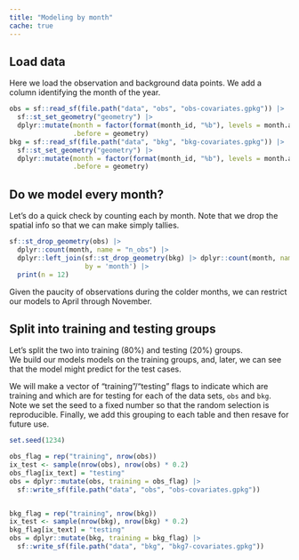 ```yaml
---
title: "Modeling by month"
cache: true
---
```



## Load data

Here we load the observation and background data points. We add a column identifying the month of the year. 

```r
obs = sf::read_sf(file.path("data", "obs", "obs-covariates.gpkg")) |>
  sf::st_set_geometry("geometry") |>
  dplyr::mutate(month = factor(format(month_id, "%b"), levels = month.abb), 
                .before = geometry)
bkg = sf::read_sf(file.path("data", "bkg", "bkg-covariates.gpkg")) |>
  sf::st_set_geometry("geometry") |>
  dplyr::mutate(month = factor(format(month_id, "%b"), levels = month.abb), 
                .before = geometry)
```

## Do we model every month?

Let's do a quick check by counting each by month. Note that we drop the spatial info so that we can make simply tallies.

```r
sf::st_drop_geometry(obs) |> 
  dplyr::count(month, name = "n_obs") |>
  dplyr::left_join(sf::st_drop_geometry(bkg) |> dplyr::count(month, name = "n_bkg"), 
                   by = 'month') |>
  print(n = 12)
```

Given the paucity of observations during the colder months, we can restrict our models to April through November.


## Split into training and testing groups

Let's split the two into training (80%) and testing (20%) groups.  
We build our models models on the training groups, and, later, we can see that the model might predict for the test cases.

We will make a vector of "training"/"testing" flags to indicate which are training and which are for testing for each of the data sets, `obs` and `bkg`. Note we set the seed to a fixed number so that the random selection is reproducible. Finally, we add this grouping to each table and then resave for future use.

```r
set.seed(1234)

obs_flag = rep("training", nrow(obs))
ix_test <- sample(nrow(obs), nrow(obs) * 0.2)
obs_flag[ix_text] = "testing"
obs = dplyr::mutate(obs, training = obs_flag) |>
  sf::write_sf(file.path("data", "obs", "obs-covariates.gpkg"))


bkg_flag = rep("training", nrow(bkg))
ix_test <- sample(nrow(bkg), nrow(bkg) * 0.2)
bkg_flag[ix_text] = "testing"
obs = dplyr::mutate(bkg, training = bkg_flag) |>
  sf::write_sf(file.path("data", "bkg", "bkg7-covariates.gpkg"))

```

